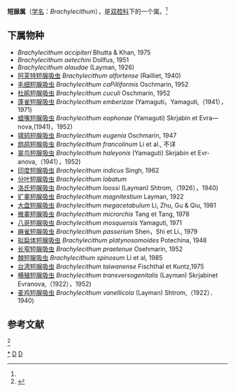 {{Automatic Taxobox
| taxon = Brachylecithum
| authority = Shtrom, 1940
}}

'''短腺属'''（[[学名|学名]]：''Brachylecithum''），是[[双腔科|双腔科]]下的一个属。<ref name = "COL"/>

==下属物种==
* ''Brachylecithum accipiteri'' Bhutta & Khan, 1975
* ''Brachylecithum aetechini'' Dollfus, 1951
* ''Brachylecithum alaudae'' (Layman, 1926)
* [[阿芙特短腺吸虫|阿芙特短腺吸虫]] ''Brachylecithum alfortense'' (Railliet, 1940)
* [[毛细短腺吸虫|毛细短腺吸虫]] ''Brachylecithum caPilliformis'' Oschmarin, 1952
* [[杜鹃短腺吸虫|杜鹃短腺吸虫]] ''Brachylecithum cuculi'' Oschmarin, 1952
* [[蓬雀短腺吸虫|蓬雀短腺吸虫]] ''Brachylecithum emberizae'' (Yamaguti，Yamaguti,（1941），1971)
* [[蜡嘴短腺吸虫|蜡嘴短腺吸虫]] ''Brachylecithum eophonae'' (Yamaguti) Skrjabin et Evra—nova,(1941)，1952)
* [[啸鸫短腺吸虫|啸鸫短腺吸虫]] ''Brachylecithum eugenia'' Oschmarin, 1947
* [[鹧鸪短腺吸虫|鹧鸪短腺吸虫]] ''Brachylecithum francolinum'' Li et al., 不详
* [[翠鸟短腺吸虫|翠鸟短腺吸虫]] ''Brachylecithum haleyonis'' (Yamaguti) Skrjabin et Evr-anova,（1941），1952)
* [[印度短腺吸虫|印度短腺吸虫]] ''Brachylecithum indicus'' Singh, 1962
* [[分叶短腺吸虫|分叶短腺吸虫]] ''Brachylecithum lobatum''
* [[洛氏短腺吸虫|洛氏短腺吸虫]] ''Brachylecithum loossi'' (Layman) Shtrom,（1926），1940)
* [[扩睾短腺吸虫|扩睾短腺吸虫]] ''Brachylecithum magnitestium'' Layman, 1922
* [[大盘短腺吸虫|大盘短腺吸虫]] ''Brachylecithum megacetabulum'' Li, Zhu, Gu & Qiu, 1981
* [[微睾短腺吸虫|微睾短腺吸虫]] ''Brachylecithum microrchis'' Tang et Tang, 1978
* [[八哥短腺吸虫|八哥短腺吸虫]] ''Brachylecithum mosquensis'' Yamaguti, 1971
* [[麻雀短腺吸虫|麻雀短腺吸虫]] ''Brachylecithum passerium'' Shen，Shi et Li., 1979
* [[拟扁体短腺吸虫|拟扁体短腺吸虫]] ''Brachylecithum platynosomoides'' Potechina, 1948
* [[长窄短腺吸虫|长窄短腺吸虫]] ''Brachylecithum praetenue'' Osehmarin, 1952
* [[棘短腺吸虫|棘短腺吸虫]] ''Brachylecithum spinosum'' Li et al, 1985
* [[台湾短腺吸虫|台湾短腺吸虫]] ''Brachylecithum taiwanense'' Fischthal et Kuntz,1975
* [[横殖短腺吸虫|横殖短腺吸虫]] ''Brachylecithum transversogenitalis'' (Layman) Skrjabinet Evranova,（1922），1952)
* [[麦鸡短腺吸虫|麦鸡短腺吸虫]] ''Brachylecithum vanellicola'' (Layman) Shtrom,（1922）．1940)

==参考文献==
<references>
<ref name = "COL">{{cite web|url= http://www.catalogueoflife.org/DCA_Export/zip-fixed/2019-annual.zip|title= Species 2000 & ITIS Catalogue of Life: 2019 Annual Checklist.|author= Roskov Y., Kunze T., Orrell T., Abucay L., Paglinawan L., Culham A., Bailly N., Kirk P., Bourgoin T., Baillargeon G., Decock W., De Wever A., Didžiulis V. (ed)|year= 2019|publisher= Species 2000: Naturalis, Leiden, the Netherlands. ISSN 2405-884X. TaxonID: 54819296|accessdate= 2019-11-11|archive-date= 2019-12-18|archive-url= https://web.archive.org/web/20191218203746/http://www.catalogueoflife.org/DCA_Export/zip-fixed/2019-annual.zip|dead-url= yes}}</ref>
</references>

{{taxonbar}}
[[Category:_短腺属|*]]
[[Category:_双腔科|D]]
[[Category:_1940年描述的分类群|D]]